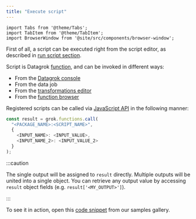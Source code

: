 ```yaml
---
title: "Execute script"
---
```


```mdx-code-block
import Tabs from '@theme/Tabs';
import TabItem from '@theme/TabItem';
import BrowserWindow from '@site/src/components/browser-window';
```


First of all, a script can be executed right from the script editor,
as described in [run script section](./find-script.mdx).

Script is Datagrok [function](../../../datagrok/concepts/functions/functions.md), 
and can be invoked in different ways:

- From the [Datagrok console](../../../datagrok/navigation/panels/panels.md#console)
- From the data job
- From the [transformations editor](../../../transform/recipe-editor.md)
- From the [function browser](https://public.datagrok.ai/functions)

Registered scripts can be called via [JavaScript API](../../../develop/packages/js-api.md) in the following manner:

```javascript
const result = grok.functions.call(
  "<PACKAGE_NAME>:<SCRIPT_NAME>", 
  { 
    <INPUT_NAME>: <INPUT_VALUE>,
    <INPUT_NAME_2>: <INPUT_VALUE_2>
  }
);
```

:::caution

The single output will be assigned to `result` directly. Multiple outputs will be united into a single object.
You can retrieve any output value by accessing `result` object fields (e.g. `result['<MY_OUTPUT>']`).

:::

To see it in action, open this
[code snippet](https://public.datagrok.ai/js/samples/scripting/scripting) from our samples gallery.
